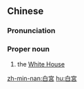 {{also|白宫}}
==Chinese==
{{zh-forms|s=白宫}}

===Pronunciation===
{{zh-pron
|m=báigōng
|c=baak6 gung1
|mn=Pe̍h-kiong
|cat=pn
}}

===Proper noun===
{{zh-proper noun}}

# the [[White House]]

[[zh-min-nan:白宮]]
[[hu:白宮]]